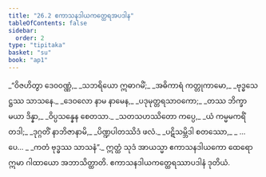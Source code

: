 ```yaml
---
title: "26.2 ဧကာသနဒါယကတ္ထေရအပဒါန"
tableOfContents: false
sidebar:
  order: 2
type: "tipitaka"
basket: "su"
book: "ap1"
---
```



<DynamicBreadcrumb />

<Division number="5" book="ap1" e="ch" v="20" p="255">

<Paragraph number="3100" type="verses" book="ap1">
_“ဝိဇဟိတွာ ဒေဝဝဏ္ဏံ,_  
_သဘရိယော ဣဓာဂမိံ;_  
_အဓိကာရံ ကတ္တုကာမော,_  
_ဗုဒ္ဓသေဋ္ဌဿ သာသနေ._  

</Paragraph>

</Division>
<Division number="6" book="ap1" e="ch" v="20" p="255">

<Paragraph number="3101" type="verses" book="ap1">
_ဒေဝလော နာမ နာမေန,_  
_ပဒုမုတ္တရသာဝကော;_  
_တဿ ဘိက္ခာ မယာ ဒိန္နာ,_  
_ဝိပ္ပသန္နေန စေတသာ._  

</Paragraph>

</Division>
<Division number="7" book="ap1" e="ch" v="20" p="255">

<Paragraph number="3102" type="verses" book="ap1">
_သတသဟဿိတော ကပ္ပေ,_  
_ယံ ကမ္မမကရိံ တဒါ;_  
_ဒုဂ္ဂတိံ နာဘိဇာနာမိ,_  
_ပိဏ္ဍပါတဿိဒံ ဖလံ._  

</Paragraph>

</Division>
<Division number="8" book="ap1" e="ch" v="20" p="255">

<Paragraph number="3103" type="verses" book="ap1">
_ပဋိသမ္ဘိဒါ စတဿော,_  
_ …ပေ… _  
_ကတံ ဗုဒ္ဓဿ သာသနံ”._  

</Paragraph>

<Paragraph number="3104" book="ap1">
ဣတ္ထံ သုဒံ အာယသ္မာ ဧကာသနဒါယကော ထေရော ဣမာ ဂါထာယော အဘာသိတ္ထာတိ.

</Paragraph>
</Division>

<Paragraph number="3105" type="center" book="ap1">
ဧကာသနဒါယကတ္ထေရဿာပဒါနံ ဒုတိယံ.
</Paragraph>